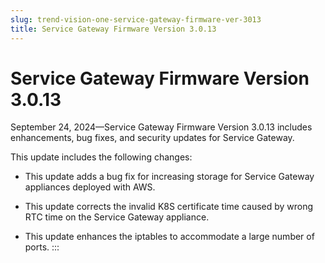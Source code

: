 ```yaml
---
slug: trend-vision-one-service-gateway-firmware-ver-3013
title: Service Gateway Firmware Version 3.0.13
---
```

# Service Gateway Firmware Version 3.0.13

September 24, 2024—Service Gateway Firmware Version 3.0.13 includes enhancements, bug fixes, and security updates for Service Gateway.

This update includes the following changes:

- This update adds a bug fix for increasing storage for Service Gateway appliances deployed with AWS.

- This update corrects the invalid K8S certificate time caused by wrong RTC time on the Service Gateway appliance.

- This update enhances the iptables to accommodate a large number of ports.
:::
